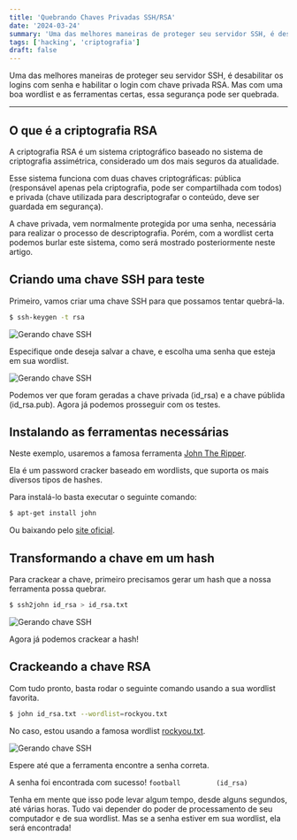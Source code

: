 ```yaml
---
title: 'Quebrando Chaves Privadas SSH/RSA'
date: '2024-03-24'
summary: 'Uma das melhores maneiras de proteger seu servidor SSH, é desabilitar os logins com senha e habilitar o login com chave privada RSA. Mas com uma boa wordlist e as ferramentas certas, essa segurança pode ser quebrada.'
tags: ['hacking', 'criptografia']
draft: false
---
```


Uma das melhores maneiras de proteger seu servidor SSH, é desabilitar os logins com senha e habilitar o login com chave privada RSA. Mas com uma boa wordlist e as ferramentas certas, essa segurança pode ser quebrada.

---

<TOCInline toc={props.toc} asDisclosure />

## O que é a criptografia RSA

A criptografia RSA é um sistema criptográfico baseado no sistema de criptografia assimétrica, considerado um dos mais seguros da atualidade.

Esse sistema funciona com duas chaves criptográficas: pública (responsável apenas pela criptografia, pode ser compartilhada com todos) e privada (chave utilizada para descriptografar o conteúdo, deve ser guardada em segurança).

A chave privada, vem normalmente protegida por uma senha, necessária para realizar o processo de descriptografia. Porém, com a wordlist certa podemos burlar este sistema, como será mostrado posteriormente neste artigo.

## Criando uma chave SSH para teste

Primeiro, vamos criar uma chave SSH para que possamos tentar quebrá-la.

```sh
$ ssh-keygen -t rsa
```

![Gerando chave SSH](/static/images/quebrando-chaves-ssh/gerando-chave-ssh.png)

Especifique onde deseja salvar a chave, e escolha uma senha que esteja em sua wordlist.

![Gerando chave SSH](/static/images/quebrando-chaves-ssh/ssh-chaves.png)

Podemos ver que foram geradas a chave privada (id_rsa) e a chave públida (id_rsa.pub).
Agora já podemos prosseguir com os testes.


## Instalando as ferramentas necessárias
Neste exemplo, usaremos a famosa ferramenta [John The Ripper](https://www.openwall.com/john/). 

Ela é um password cracker baseado em wordlists, que suporta os mais diversos tipos de hashes.

Para instalá-lo basta executar o seguinte comando:
```sh
$ apt-get install john
```
Ou baixando pelo [site oficial](https://www.openwall.com/john/).

## Transformando a chave em um hash

Para crackear a chave, primeiro precisamos gerar um hash que a nossa ferramenta possa quebrar.

```sh
$ ssh2john id_rsa > id_rsa.txt
```

![Gerando chave SSH](/static/images/quebrando-chaves-ssh/ssh-hash.png)

Agora já podemos crackear a hash!

## Crackeando a chave RSA

Com tudo pronto, basta rodar o seguinte comando usando a sua wordlist favorita.

```sh
$ john id_rsa.txt --wordlist=rockyou.txt
```

No caso, estou usando a famosa wordlist [rockyou.txt](https://github.com/praetorian-inc/Hob0Rules/blob/master/wordlists/rockyou.txt.gz).

![Gerando chave SSH](/static/images/quebrando-chaves-ssh/ssh-hash-quebrada.png)

Espere até que a ferramenta encontre a senha correta.

A senha foi encontrada com sucesso! ```football         (id_rsa) ```

Tenha em mente que isso pode levar algum tempo, desde alguns segundos, até várias horas. Tudo vai depender do poder de processamento de seu computador e de sua wordlist. Mas se a senha estiver em sua wordlist, ela será encontrada!
